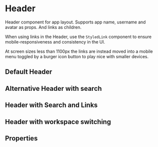 
<Meta of={stories} />

# Header

Header component for app layout. Supports app name, username and avatar as props. And links as children.

When using links in the Header, use the `StyledLink` component to ensure mobile-responsiveness and consistency in the UI.

At screen sizes less than 1100px the links are instead moved into a mobile menu toggled by a burger icon button to play nice with smaller devices.

## Default Header

<Canvas of={stories.defaultHeader} />

## Alternative Header with search

<Canvas of={stories.headerWithSearch} />

## Header with Search and Links

<Canvas of={stories.headerWithSearchAndLinks} />

## Header with workspace switching

<Canvas of={stories.headerWithWorkspaceSwitching} />

## Properties

<Controls component={HeaderComplex} />

